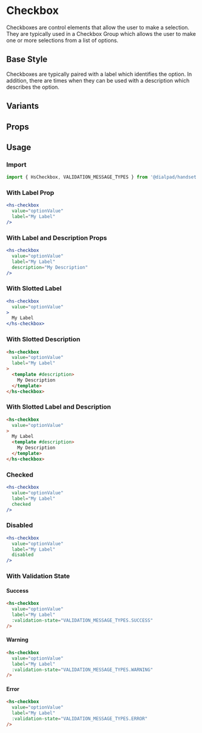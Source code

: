 
# Checkbox

<Subtitle>
  Checkboxes are control elements that allow the user to make a selection. They are typically used in a Checkbox Group
  which allows the user to make one or more selections from a list of options.
</Subtitle>

## Base Style

Checkboxes are typically paired with a label which identifies the option. In addition, there are times when they can be
used with a description which describes the option.

<Canvas>
  <Story id="forms-checkbox--default" />
</Canvas>

## Variants

<Canvas>
  <Story id="forms-checkbox--variants" />
</Canvas>

## Props

<ArgsTable of={HsCheckbox} />

## Usage

### Import

```jsx
import { HsCheckbox, VALIDATION_MESSAGE_TYPES } from '@dialpad/handset';
```

### With Label Prop

```jsx
<hs-checkbox
  value="optionValue"
  label="My Label"
/>
```

### With Label and Description Props

```jsx
<hs-checkbox
  value="optionValue"
  label="My Label"
  description="My Description"
/>
```

### With Slotted Label

```jsx
<hs-checkbox
  value="optionValue"
>
  My Label
</hs-checkbox>
```

### With Slotted Description

```html
<hs-checkbox
  value="optionValue"
  label="My Label"
>
  <template #description>
    My Description
  </template>
</hs-checkbox>
```

### With Slotted Label and Description

```html
<hs-checkbox
  value="optionValue"
>
  My Label
  <template #description>
    My Description
  </template>
</hs-checkbox>
```

### Checked

```jsx
<hs-checkbox
  value="optionValue"
  label="My Label"
  checked
/>
```

### Disabled

```jsx
<hs-checkbox
  value="optionValue"
  label="My Label"
  disabled
/>
```

### With Validation State

<h4 style={{ color: 'green' }}>Success</h4>

```html
<hs-checkbox
  value="optionValue"
  label="My Label"
  :validation-state="VALIDATION_MESSAGE_TYPES.SUCCESS"
/>
```

<h4 style={{ color: 'Goldenrod' }}>Warning</h4>

```html
<hs-checkbox
  value="optionValue"
  label="My Label"
  :validation-state="VALIDATION_MESSAGE_TYPES.WARNING"
/>
```

<h4 style={{ color: 'red' }}>Error</h4>

```html
<hs-checkbox
  value="optionValue"
  label="My Label"
  :validation-state="VALIDATION_MESSAGE_TYPES.ERROR"
/>
```
